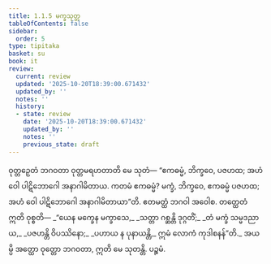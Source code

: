 ```yaml
---
title: 1.1.5 မက္ခသုတ္တ
tableOfContents: false
sidebar:
  order: 5
type: tipitaka
basket: su
book: it
review:
  current: review
  updated: '2025-10-20T18:39:00.671432'
  updated_by: ''
  notes: ''
  history:
  - state: review
    date: '2025-10-20T18:39:00.671432'
    updated_by: ''
    notes: ''
    previous_state: draft
---
```



<DynamicBreadcrumb />


<ReviewStatus review={frontmatter.review} showDetails={true} />

<HypothesisAnnotation frontmatter={frontmatter} />

<Division number="5" book="it" e="ch" v="18" p="197">

<Paragraph number="22" book="it">
ဝုတ္တဉှေတံ ဘဂဝတာ ဝုတ္တမရဟတာတိ မေ သုတံ—
</Paragraph>

<Paragraph number="23" book="it">
“ဧကဓမ္မံ, ဘိက္ခဝေ, ပဇဟထ; အဟံ ဝေါ ပါဋိဘောဂေါ အနာဂါမိတာယ. ကတမံ ဧကဓမ္မံ? မက္ခံ, ဘိက္ခဝေ, ဧကဓမ္မံ ပဇဟထ; အဟံ ဝေါ ပါဋိဘောဂေါ အနာဂါမိတာယာ”တိ. ဧတမတ္ထံ ဘဂဝါ အဝေါစ. တတ္ထေတံ ဣတိ ဝုစ္စတိ—
</Paragraph>

<Paragraph number="24" type="verses" book="it">
_“ယေန မက္ခေန မက္ခာသေ,_  
_သတ္တာ ဂစ္ဆန္တိ ဒုဂ္ဂတိံ;_  
_တံ မက္ခံ သမ္မဒညာယ,_  
_ပဇဟန္တိ ဝိပဿိနော;_  
_ပဟာယ န ပုနာယန္တိ,_  
ဣမံ လောကံ ကုဒါစနန်”တိ._  

</Paragraph>

<Paragraph number="25" book="it">
အယမ္ပိ အတ္ထော ဝုတ္တော ဘဂဝတာ, ဣတိ မေ သုတန္တိ.

</Paragraph>
</Division>

<Paragraph number="26" type="center" book="it">
ပဉ္စမံ.
</Paragraph>